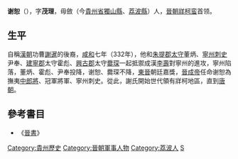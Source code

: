 '''谢恕'''（{{bd|？||？||catIdx=X谢}}），字'''茂理'''，毋斂（今[[貴州省|貴州省]][[獨山縣|獨山縣]]、[[荔波縣|荔波縣]]）人，[[晉朝|晉朝]][[牂柯|牂柯]][[蛮|蛮]]首领。

== 生平 ==
自稱[[漢朝|漢朝]]功曹[[謝暹|謝暹]]的後裔，[[咸和_(东晋)|咸和]]七年（332年），他和[[朱提郡|朱提郡]][[太守|太守]]董炳、[[寧州|寧州]][[刺史|刺史]]尹奉、[[建寧郡|建寧郡]]太守霍彪、[[興古郡|興古郡]]太守[[爨琛|爨琛]]一起抵禦成漢[[李壽|李壽]]對寧州的進攻，寧州陷落，董炳、霍彪、尹奉投降，谢恕、爨琛不降，[[東晉|東晉]]朝廷嘉獎，[[晉成帝|晉成帝]]任命谢恕為撫夷[[中郎將|中郎將]]、冠軍將軍、寧州刺史。從此，謝氏開始世代領有牂柯地區，直到[[唐朝|唐朝]]。

==參考書目==
*《[[晉書|晉書]]》

{{DEFAULTSORT:Xie謝}}
[[Category:貴州歷史|Category:貴州歷史]]
[[Category:晉朝軍事人物|Category:晉朝軍事人物]]
[[Category:荔波人|Category:荔波人]]
[[Category:謝姓|S]]